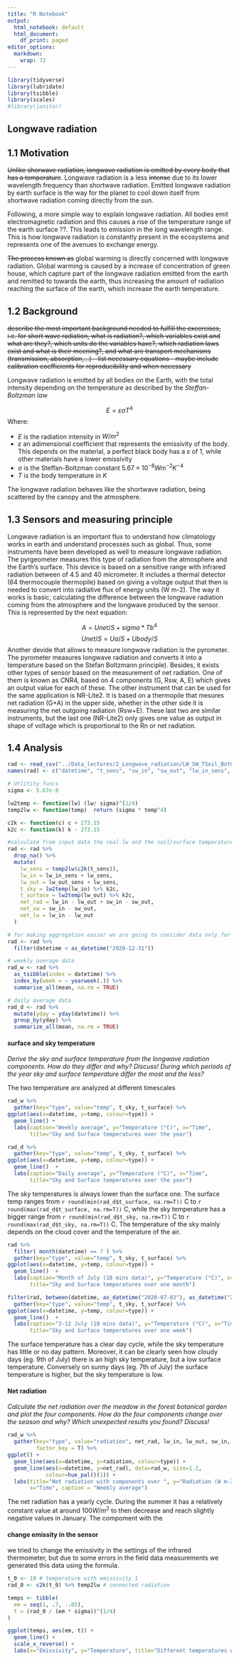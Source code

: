 ```yaml
---
title: "R Notebook"
output:
  html_notebook: default
  html_document:
    df_print: paged
editor_options: 
  markdown: 
    wrap: 72
---
```


```r
library(tidyverse)
library(lubridate)
library(tsibble)
library(scales)
#library(janitor)
```

## Longwave radiation

## 1.1 Motivation

~~Unlike shorwave radiation, longwave radiation is emitted by every body
that has a temperature~~. Longwave radiation is a less ~~intense~~ due to its
lower wavelength frequency than shortwave radiation. Emitted longwave
radiation by earth surface is the way for the planet to cool down itself
from shortwave radiation coming directly from the sun.

Following, a more simple way to explain longwave radiation. All bodies
emit electromagnetic radiation and this causes a rise of the temperature
range of the earth surface ??. This leads to emission in the long wavelength
range. This is how longwave radiation is constantly present in the
ecosystems and represents one of the avenues to exchange energy.

~~The process known as~~ global warming is directly concerned with longwave
radiation. Global warming is caused by a increase of concentration of
green house, which capture part of the longwave radiation emitted from the earth
and remitted to towards the earth,
thus increasing the amount of radiation reaching the surface of the earth, which increase the earth temperature.

## 1.2 Background
~~describe the most important background needed to
fulfill the excercises, i.e. for short wave radiation, what is
radiation?, which variables exist and what are they?, which units do the
variables have?, which radiation laws exist and what is their meening?,
and what are transport mechanisms (transmission, absorption,...) - list
necessary equations - maybe include calibration coefficients for
reproducibility and when necessary~~

Longwave radiation is emitted by all bodies on the Earth, with the total intensity depending on the temperature as described by the *Steffan-Boltzman law*

$$E = \varepsilon \sigma T^4$$
Where:

- $E$ is the radiation intensity in $W/m^2$
- $\varepsilon$ an adimensional coefficient that represents the emissivity of the body.
This depends on the material, a perfect black body has a $\varepsilon$ of $1$, while other materials have a lower emissivity
- $\sigma$ is the Steffan-Boltzman constant $5.67 \times 10^{-8} W m^{-2} K^{-4}$
- $T$ is the body temperature in $K$

The longwave radiation behaves like the shortwave radiation, being scattered by the canopy and the atmosphere.


## 1.3 Sensors and measuring principle

Longwave radiation is an important flux to understand how climatology
works in earth and understand processes such as global. Thus, some
instruments have been developed as well to measure longwave radiation.
The pyrgeometer measures this type of radiation from the atmosphere and
the Earth's surface. This device is based on a sensitive range with
infrared radiation between of 4.5 and 40 micrometer. It includes a
thermal detector (64 thermocouple thermopile) based on giving a voltage
output that then is needed to convert into radiative flux of energy
units (W m-2). The way it works is basic, calculating the difference
between the longwave radiation coming from the atmosphere and the
longwave produced by the sensor. This is represented by the next
equation:

$$ A= Unet/S + sigma * Tb^4 $$ $$ Unet/S = Ua/S + Ubody/S $$ Another
devide that allows to measure longwave radiation is the pyrometer. The
pyrometer measures longwave radiation and converts it into a temperature
based on the Stefan Boltzmann principle). Besides, it exists other types
of sensor based on the measurement of net radiation. One of them is
known as CNR4, based on 4 components (G, Rsw, A, E) which gives an
output value for each of these. The other instrument that can be used
for the same application is NR-Lite2. It is based on a thermopile that
mesures net radiation (G+A) in the upper side, whether in the other side
it is measuring the net outgoing radiation (Rsw+E). These last two are
similar instruments, but the last one (NR-Lite2) only gives one value as
output in shape of voltage which is proportional to the Rn or net
radiation.

## 1.4 Analysis

```r
rad <- read_csv("../Data_lectures/2_Longwave_radiation/LW_SW_TSoil_BotGarten.csv")
names(rad) <- c("datetime", "t_sens", "sw_in", "sw_out", "lw_in_sens", "lw_out_sens", "t_soil")
```

```r
# Utlitity funcs
sigma <- 5.67e-8 

lw2temp <- function(lw) (lw/ sigma)^(1/4)
temp2lw <- function(temp)  return (sigma * temp^4)

c2k <- function(c) c + 273.15
k2c <- function(k) k - 273.15
```

```r
#calculate from input data the real lw and the soil/surface temperature
rad <- rad %>%
  drop_na() %>%
  mutate(
    lw_sens = temp2lw(c2k(t_sens)),
    lw_in = lw_in_sens + lw_sens,
    lw_out = lw_out_sens + lw_sens,
    t_sky = lw2temp(lw_in) %>% k2c,
    t_surface = lw2temp(lw_out) %>% k2c,
    net_rad = lw_in - lw_out + sw_in - sw_out,
    net_sw = sw_in - sw_out,
    net_lw = lw_in - lw_out
  )
```

```r
# for making aggregation easier we are going to consider data only for one calendar year
rad <- rad %>%
  filter(datetime < as_datetime("2020-12-31"))
```

```r
# weekly average data
rad_w <- rad %>% 
  as_tsibble(index = datetime) %>%
  index_by(week = ~ yearweek(.)) %>%
  summarise_all(mean, na.rm = TRUE)
```

```r
# daily average data
rad_d <- rad %>%
  mutate(yday = yday(datetime)) %>%
  group_by(yday) %>%
  summarize_all(mean, na.rm = TRUE)
```

#### surface and sky temperature

*Derive the sky and surface temperature from the longwave radiation
components. How do they differ and why? Discuss! During which periods of
the year sky and surface temperature differ the most and the less?*

The two temperature are analyzed at different timescales

```r
rad_w %>%
  gather(key="type", value="temp", t_sky, t_surface) %>%
ggplot(aes(x=datetime, y=temp, colour=type)) +
  geom_line() +
  labs(caption="Weekly average", y="Temperature (°C)", x="Time",
       title="Sky and Surface temperatures over the year")
```

```r
rad_d %>%
  gather(key="type", value="temp", t_sky, t_surface) %>%
ggplot(aes(x=datetime, y=temp, colour=type)) +
  geom_line()  +
  labs(caption="Daily average", y="Temperature (°C)", x="Time",
       title="Sky and Surface temperatures over the year")
```
The sky temperatures is always lower than the surface one. The surface
temp ranges from `r round(min(rad_d$t_surface, na.rm=T))` C to
`r round(max(rad_d$t_surface, na.rm=T))` C, while the sky temperature has
a bigger range from `r round(min(rad_d$t_sky, na.rm=T))` C to
`r round(max(rad_d$t_sky, na.rm=T))` C. The temperature of the sky mainly
depends on the cloud cover and the temperature of the air.

```r
rad %>%
  filter( month(datetime) == 7 ) %>%
  gather(key="type", value="temp", t_sky, t_surface) %>%
ggplot(aes(x=datetime, y=temp, colour=type)) +
  geom_line()  +
  labs(caption="Month of July (10 mins data)", y="Temperature (°C)", x="Time",
       title="Sky and Surface temperatures over one month")
```

```r
filter(rad, between(datetime, as_datetime("2020-07-03"), as_datetime("2020-07-12"))) %>%
  gather(key="type", value="temp", t_sky, t_surface) %>%
ggplot(aes(x=datetime, y=temp, colour=type)) +
  geom_line()  +
  labs(caption="3-12 July (10 mins data)", y="Temperature (°C)", x="Time",
       title="Sky and Surface temperatures over one week")
```

The surface temperature has a clear day cycle, while the sky temperature has little or no day pattern.
Moreover, it can be clearly seen how cloudy days (eg. 9th of July) there is an high sky temperature, but a low surface temperature.
Conversely on sunny days (eg. 7th of July) the surface temperature is higher, but the sky temperature is low.


#### Net radiation

*Calculate the net radiation over the meadow in the forest botanical
garden and plot the four components. How do the four components change
over the season and why? Which unexpected results you found? Discuss!*

```r
rad_w %>%
  gather(key="type", value="radiation", net_rad, lw_in, lw_out, sw_in, sw_out,
         factor_key = T) %>%
ggplot() +
  geom_line(aes(x=datetime, y=radiation, colour=type)) +
  geom_line(aes(x=datetime, y=net_rad), data=rad_w, size=1.2,
            colour=hue_pal()(1)) +
  labs(title="Net radiation with components over ", y="Radiation (W m-2)",
       x="Time", caption = "Weekly average")
```

The net radiation has a yearly cycle. During the summer it has a relatively constant value at around $100 W/m^2$ to then decrease and reach slightly negative values in January.
The compoment with the 

#### change emissity in the sensor

we tried to change the emissivity in the settings of the infrared
thermometer, but due to some errors in the field data measurements we
generated this data using the formula.

```r
t_0 <- 19 # temperature with emissivity 1
rad_0 <- c2k(t_0) %>% temp2lw # connected radiation 

temps <- tibble(
  em = seq(1, .7, -.05),
  t = (rad_0 / (em * sigma))^(1/4) 
) 
```

```r
ggplot(temps, aes(em, t)) +
  geom_line() +
  scale_x_reverse() +
  labs(x="Emissivity", y="Temperature", title="Different temperatures with different emissivity")
```

